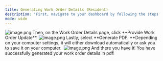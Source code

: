 ---
title: Generating Work Order Details (Resident)
description: "First, navigate to your dashboard by following the steps in the help guide: **[Resident Dashboard Overview](/s/topic/0TO5e000000h9wrGAA/Resident-Dashboard-Overview)**. Once logged in, select the **work order** you need to generate the details in PDF."
mode: wide
---
<Frame>
  <img src="/images/rtaImage-1-35.jpg" alt="image.png"/>
</Frame>
Then, on the Work Order Details page, click **Provide Work Order Update**.
<Frame>
  <img src="/images/rtaImage-1-36.jpg" alt="image.png"/>
</Frame>
Lastly, select **Generate PDF. **Depending on your computer settings, it will either download automatically or ask you to save it on your computer. 
<Frame>
  <img src="/images/rtaImage-1-37.jpg" alt="image.png"/>
</Frame>
And there you have it! You have successfully generated your work order details in pdf!
